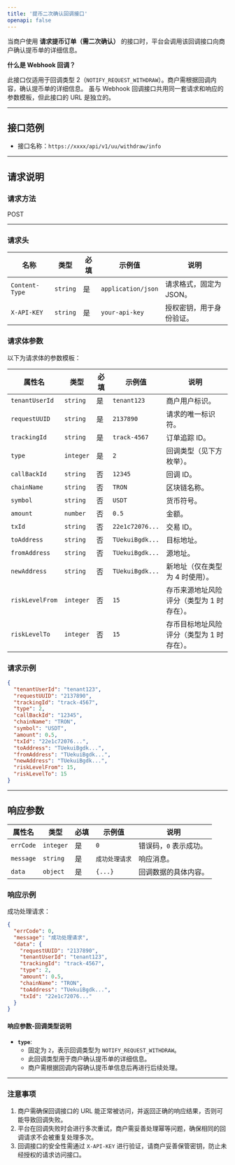 ```yaml
---
title: '提币二次确认回调接口'
openapi: false
---
```



当商户使用 **请求提币订单（需二次确认）** 的接口时，平台会调用该回调接口向商户确认提币单的详细信息。

<div style={{
  borderLeft: '4px solid #2563eb',
  backgroundColor: '#f0f7ff',
  padding: '12px 16px',
  borderRadius: '4px',
  marginBottom: '16px',
}}>
  <strong style={{ color: '#2563eb' }}>什么是 Webhook 回调？</strong>
  <p>
    此接口仅适用于回调类型 2（<code>NOTIFY_REQUEST_WITHDRAW</code>）。商户需根据回调内容，确认提币单的详细信息。
    虽与 Webhook 回调接口共用同一套请求和响应的参数模板，但此接口的 URL 是独立的。
  </p>
</div>

---

## 接口范例

- 接口名称：`https://xxxx/api/v1/uu/withdraw/info`

---

## 请求说明

### **请求方法**
<div style={{
  display: 'inline-block',
  padding: '4px 12px',
  fontSize: '12px',
  fontWeight: 'bold',
  color: '#1d4ed8',
  backgroundColor: '#e0f2fe',
  borderRadius: '16px',
  border: '1px solid #38bdf8',
  fontFamily: 'monospace'
}}>
  POST
</div>

---

### **请求头**

| 名称           | 类型     | 必填 | 示例值              | 说明                       |
|----------------|----------|------|---------------------|----------------------------|
| `Content-Type` | `string` | 是   | `application/json`  | 请求格式，固定为 JSON。    |
| `X-API-KEY`    | `string` | 是   | `your-api-key`      | 授权密钥，用于身份验证。    |


### **请求体参数**

以下为请求体的参数模板：

| 属性名          | 类型       | 必填 | 示例值                | 说明                       |
|------------------|------------|------|-----------------------|----------------------------|
| `tenantUserId`   | `string`   | 是   | `tenant123`           | 商户用户标识。             |
| `requestUUID`    | `string`   | 是   | `2137890`             | 请求的唯一标识符。         |
| `trackingId`     | `string`   | 是   | `track-4567`          | 订单追踪 ID。              |
| `type`           | `integer`  | 是   | `2`                   | 回调类型（见下方枚举）。   |
| `callBackId`     | `string`   | 否   | `12345`               | 回调 ID。                  |
| `chainName`      | `string`   | 否   | `TRON`                | 区块链名称。               |
| `symbol`         | `string`   | 否   | `USDT`                | 货币符号。                 |
| `amount`         | `number`   | 否   | `0.5`                 | 金额。                     |
| `txId`           | `string`   | 否   | `22e1c72076...`       | 交易 ID。                  |
| `toAddress`      | `string`   | 否   | `TUekuiBgdk...`       | 目标地址。                 |
| `fromAddress`    | `string`   | 否   | `TUekuiBgdk...`       | 源地址。                   |
| `newAddress`     | `string`   | 否   | `TUekuiBgdk...`       | 新地址（仅在类型为 4 时使用）。 |
| `riskLevelFrom`  | `integer`  | 否   | `15`                  | 存币来源地址风险评分（类型为 1 时存在）。 |
| `riskLevelTo`    | `integer`  | 否   | `15`                  | 存币目标地址风险评分（类型为 1 时存在）。 |

### **请求示例**

```json
{
  "tenantUserId": "tenant123",
  "requestUUID": "2137890",
  "trackingId": "track-4567",
  "type": 2,
  "callBackId": "12345",
  "chainName": "TRON",
  "symbol": "USDT",
  "amount": 0.5,
  "txId": "22e1c72076...",
  "toAddress": "TUekuiBgdk...",
  "fromAddress": "TUekuiBgdk...",
  "newAddress": "TUekuiBgdk...",
  "riskLevelFrom": 15,
  "riskLevelTo": 15
}
```
---


## 响应参数

| 属性名         | 类型       | 必填 | 示例值                | 说明                       |
|----------------|------------|------|-----------------------|----------------------------|
| `errCode`      | `integer`  | 是   | `0`                   | 错误码，`0` 表示成功。      |
| `message`      | `string`   | 是   | `成功处理请求`        | 响应消息。                 |
| `data`         | `object`   | 是   | `{...}`               | 回调数据的具体内容。       |

### **响应示例**

成功处理请求：

```json
{
  "errCode": 0,
  "message": "成功处理请求",
  "data": {
    "requestUUID": "2137890",
    "tenantUserId": "tenant123",
    "trackingId": "track-4567",
    "type": 2,
    "amount": 0.5,
    "chainName": "TRON",
    "toAddress": "TUekuiBgdk...",
    "txId": "22e1c72076..."
  }
}
```

#### **响应参数-回调类型说明**

- **`type`**:
  - 固定为 `2`，表示回调类型为 `NOTIFY_REQUEST_WITHDRAW`。
  - 此回调类型用于商户确认提币单的详细信息。
  - 商户需根据回调内容确认提币单信息后再进行后续处理。

---

### **注意事项**

1. 商户需确保回调接口的 URL 能正常被访问，并返回正确的响应结果，否则可能导致回调失败。
2. 平台在回调失败时会进行多次重试，商户需妥善处理幂等问题，确保相同的回调请求不会被重复处理多次。
3. 回调接口的安全性需通过 `X-API-KEY` 进行验证，请商户妥善保管密钥，防止未经授权的请求访问接口。
